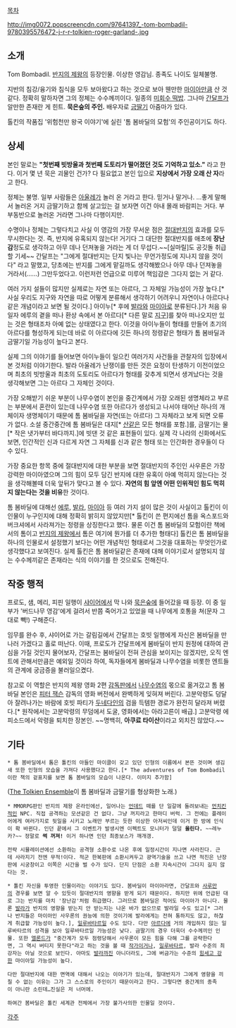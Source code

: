 [[목차]]

http://img0072.popscreencdn.com/97641397_-tom-bombadil-9780395576472-j-r-r-tolkien-roger-garland-.jpg

== 소개 ==
Tom Bombadil. [[반지의 제왕]]의 등장인물. 이상한 영감님. 종족도 나이도 일체불명.

지반의 침강/융기와 침식을 모두 보아왔다고 하는 것으로 보아 웬만한 [[마이아]]만큼 산 것 같다. 정확히 말하자면 그의 정체는 수수께끼이다. 일종의 [[맥거핀|미회수 떡밥]]. 그나마 [[간달프]]가 알만한 존재란 게 힌트. '''묵은숲의 주인.''' 배우자로 [[금딸기]] 아줌마가 있다.

톨킨의 작품집 '위험천만 왕국 이야기'에 실린 '톰 봄바딜의 모험'의 주인공이기도 하다.

== 상세 ==
본인 말로는 '''"첫번째 빗방울과 첫번째 도토리가 떨어졌던 것도 기억하고 있소."''' 라고 한다. 이거 몇 년 묵은 괴물인 건가? 다 필요없고 본인 입으로 '''지상에서 가장 오래 산 자'''라고 한다.

정체는 불명. 일부 사람들은 [[아울레]]가 놀러 온 거라고 한다. 믿거나 말거나. ...좋게 말해서 놀러온 거지 금딸기하고 함께 살고있는 걸 보자면 이건 아내 몰래 바람피는 거다. 부부동반으로 놀러온 거라면 그나마 다행이지만.

수명이나 정체는 그렇다치고 사실 이 영감의 가장 무서운 점은 [[절대반지]]의 효과를 모두 무시한다는 것. 즉, 반지에 유혹되지 않는다! 거기다 그 대단한 절대반지를 애초에 '''장난감'''정도로 생각하고 아무 데나 던져놓을 거라는 게 더 무섭다.~~[실마릴]도 공깃돌 취급할 기세~~ 간달프는 "그에게 절대반지는 단지 빛나는 무언가정도에 지나지 않을 것이다" 라고 말했고, 당초에는 반지를 그에게 맡길까도 생각해봤으나 아무 데나 던져놓을 거라서(……) 그만두었다고. 이런저런 언급으로 미루어 책임감은 그다지 없는 거 같다.

여러 가지 설들이 많지만 실제로는 자연 또는 아르다, 그 자체일 가능성이 가장 높다.[* 사실 우리도 지구와 자연을 따로 어떻게 분류해서 생각하기 어려우니 자연이나 아르다나 같은 개념이라고 보면 될 것이다.]
아이누[* 후에 [[발라]]와 [[마이아]]로 분류된다.]가 처음 유일자 에루의 곁을 떠나 환상 속에서 본 아르다[* 다른 말로 [[지구]]]를 찾아 떠나오지만 있는 것은 형태조차 아예 없는 상태였다고 한다. 이것을 아이누들이 형태를 만들어 초기의 아르다를 형성하게 되는데 바로 이 아르다에 깃든 하나의 정령같은 형태가 톰 봄바딜과 금딸기일 가능성이 높다고 본다.

실제 그의 이야기를 들어보면 아이누들이 일으킨 여러가지 사건들을 관찰자의 입장에서 본 것처럼 이야기한다. 발라 아울레가 난쟁이를 만든 것은 요정이 탄생하기 이전이었으며 최초의 빗방울과 최초의 도토리도 아르다가 형태를 갖추게 되면서 생겨났다는 것을 생각해보면 그는 아르다 그 자체인 것이다.

가장 오해받기 쉬운 부분이 나무수염이 본인을 중간계에서 가장 오래된 생명체라고 부르는 부분에서 혼란이 있는데 나무수염 또한 아르다가 생성되고 나서야 태어난 하나의 개체이자 생명체이기 때문에 톰 봄바딜을 자연(또는 아르다) 그 자체라고 보게 되면 오류가 없다. 소설 중간중간에 톰 봄바딜은 대지[* [[산]]같은 모든 형태를 포함.]를, 금딸기는 물[* 작은 냇가부터 바다까지.]에 빗댄 것 같은 표현들이 있다. 실제 각 나라의 신화에서도 보면, 인간적인 신과 다르게 자연 그 자체를 신과 같은 형태 또는 인간화한 경우들이 다수 있다.

가장 중요한 항목 중에 절대반지에 대한 부분을 보면 절대반지의 주인인 사우론은 가장 강력한 마이아였으며 그의 힘이 모두 담긴 반지에 대한 유혹이 아예 먹히지 않는다는 것을 생각해볼때 더욱 앞뒤가 맞다고 볼 수 있다. '''자연의 힘 앞엔 어떤 인위적인 힘도 먹히지 않는다는 것을 비유'''한 것이다.

톰 봄바딜에 대해선 [[에루]], [[발라]], [[마이아]] 등 여러 가지 설이 많은 것이 사실이고 톨킨이 이 인물이 누구인지에 대해 정확히 밝히지 않았지만[* 톨킨이 쓴 편지에선 톰을 옥스포드와 버크셔에서 사라져가는 정령을 상징한다고 했다. 물론 이건 톰 봄바딜의 모험이란 책에서의 톰이고 [[반지의 제왕]]에서 톰은 여기에 뭔가를 더 추가한 형태다]  톨킨은 톰 봄바딜을 하나의 인물로서 설정했기 보다는 어떤 개념적인 형태로서 그것을 대표하는 무엇인가로 생각했다고 보여진다. 실제 톨킨은 톰 봄바딜같은 존재에 대해 이야기로서 설명되지 않는 수수께끼같은 존재라는 식의 이야기를 한 것으로도 전해진다.   

== 작중 행적 ==
프로도, 샘, 메리, 피핀 일행이 [[샤이어]]에서 막 나와 [[묵은숲]]에 들어갔을 때 등장. 이 중 일부가 '버드나무 영감'에게 걸려서 반쯤 죽어가고 있었을 때 나무에게 호통을 쳐(문자 그대로 빽!) 구해준다.

임무를 완수 후, 샤이어로 가는 갈림길에서 간달프는 호빗 일행에게 자신은 봄바딜을 만나러 가겠다고 홀로 떠난다. 이때, 프로도가 간달프에게 봄바딜이 반지 원정에 대하여 관심을 가질 것인지 물어보자, 간달프는 봄바딜이 전혀 관심을 보이지는 않겠지만, 오직 엔트에 관해서만큼은 예외일 것이라 하여, 독자들에게 봄바딜과 나무수염을 비롯한 엔트들의 관계에 궁금증을 불러일으켰다.

참고로 이 역할은 반지의 제왕 영화 2편 [[감독판]]에서 [[나무수염]]의 몫으로 옮겨갔고 톰 봄바딜 본인은 [[피터 잭슨]] 감독의 영화 버전에서 완벽하게 잊혀져 버린다. 고분악령도 덩달아 잘려나가는 바람에 호빗 파티가 [[두네다인]]의 검을 득템한 경로가 완전히 달라져 버렸다.[* 원작에서는 고분악령의 무덤에서 도굴, 영화에서는 아라고른이 배급.] 고분악령 에피소드에서 악령을 퇴치한 장본인. ~~명백히, '''아쿠료 타이산'''이라고 외치진 않았다.~~ 

== 기타 ==
 * 톰 봄바딜에서 톰은 톨킨의 아들인 마이클이 갖고 있던 인형의 이름에서 본뜬 것이며 생김새 또한 인형의 모습을 가져다 사용했다고 한다.[* The adventures of Tom Bombadil이란 책의 겉표지를 보면 톰 봄바딜의 모습이 나온다. 이미지 추가함] 

{{{#!html
<iframe width="480" height="360" src="//www.youtube.com/embed/RRVIVJjuaHE" frameborder="0" allowfullscreen></iframe>
}}}

([http://www.tolkien-ensemble.net/index.html The Tolkien Ensemble]이 톰 봄바딜과 금딸기를 형상화한 노래.)

 * MMORPG판인 반지의 제왕 온라인에선, 일어나는 [[언데드]] 떼를 단 일갈에 돌려보내는 [[먼치킨]]적인 NPC. 직접 공격하는 모션같은 건 없다. 그냥 꺼지라고 한마디 버럭. 그 전에는 플레이어에게 여러가지로 뒷일을 시키고 노래만 부르는 듯한 이상한 아저씨인데 이거 한 방에 인식이 확 바뀐다. 인던 끝에서 그 이벤트가 발생시엔 이펙트도 모니터가 덜덜 '''울린다.''' ~~레누카?~~ 정말로 '''썩 꺼져!''' 이거 하나면 인던 최종보스가 깨개갱.

 전략 시뮬레이션에선 소환하는 공격형 소환수로 나온 후에 일정시간이 지나면 사라진다. 근데 사라지기 전엔 무적!이다. 적군 한복판에 소환시켜두고 광역기술을 쓰고 나면 적진은 난장판에 시궁창이고 이쪽은 시간을 벌 수가 있다. 단지 단점은 소환 지속시간이 그다지 길지 않다는 것.

 * 톨킨 자신을 투영한 인물이라는 이야기도 있다. 봄바딜이 마이아라면, 간달프와 [[사루만]]의 경우를 보면 알 수 있듯이 절대반지의 영향을 받게 되기 때문이다. 하지만 위에 언급된 대로 그는 반지를 마치 '장난감'처럼 취급했다. 그러므로 봄바딜은 적어도 마이아가 아니다. 물론 [[발라]]가 반지의 영향을 받는지 안 받는지는 나온 바가 없으므로 발라일 수도 있고[* 그러나 반지들은 마이아인 사우론의 권능에 의한 것이기에 발라에게는 전혀 통하지도 않고, 하찮게 취급할 가능성이 높다.], [[일루바타르]]일 수도 있다. 다만 [[아르다]]에 거의 개입하지 않는 일루바타르의 성격을 보아 일루바타르일 가능성은 낮다. 금딸기의 경우 더욱더 수수께끼인 인물. 또한 [[엘론드]]가 "중간계가 모두 점령당해서 사우론이 모든 힘을 다해 그를 공략한다면, 그 역시 버티지 못한다"라고 하는 것을 볼 때 [[작가]]이거나, [[일루바타르]], 발라 수준의 최강자는 아닐 것으로 보인다. 아마도 [[발라]]까진 아니더라도, 그에 버금가는 수준의 [[왈도체|힘세고 강한]] 마이아일 가능성이 높다.

 다만 절대반지에 대한 면역에 대해서 나오는 이야기가 있는데, 절대반지가 그에게 영향을 끼칠 수 없는 이유는 그가 그 스스로의 주인이기 때문이라고 한다. 그렇다면 중간계의 종족이 아니란 소린데…진실은 저 너머에.

 하여간 봄바딜은 톨킨 세계관 전체에서 가장 불가사의한 인물일 것이다.

[[각주]]
